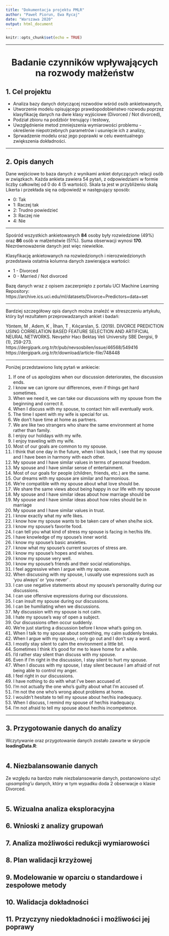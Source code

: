 ```yaml
---
title: "Dokumentacja projektu PMLR"
author: "Paweł Piorun, Ewa Rycaj"
date: "Warszawa 2020"
output: html_document
---
```


```r
knitr::opts_chunk$set(echo = TRUE)
```

***
  
<center>
# Badanie czynników wpływających na rozwody małżeństw
</center>

  
  
## 1. Cel projektu

* Analiza bazy danych dotyczącej rozwodów wśród osób ankietowanych,
* Utworzenie modelu opisującego prawdopodobieństwo rozwodu poprzez klasyfikację danych na dwie klasy wyjściowe (Divorced / Not divorced),  
* Podział zbioru na podzbiór trenujący i testowy,  
* Uwzględnienie metod zmniejszenia wymiarowości problemu - określenie niepotrzebnych parametrów i usunięcie ich z analizy,  
* Sprwadzenie modelu oraz jego poprawki w celu ewentualnego zwiększenia dokładności.  

***
  
## 2. Opis danych

Dane wejściowe to baza danych z wynikami ankiet dotyczących relacji osób w związkach. Każda ankieta zawiera 54 pytań, z odpowiedziami w formie liczby całkowitej od 0 do 4 (5 wartości). Skala ta jest w przybliżeniu skalą Likerta i przekłada się na odpowiedź w następujący sposób:  

* 0: Tak  
* 1: Raczej tak  
* 2: Trudno powiedzieć   
* 3: Raczej nie  
* 4: Nie  

***

Spośród wszystkich ankietowanych **84** osoby były rozwiedzione (49%) oraz **86** osób w małżeństwie (51%). Suma obserwacji wynosi **170**. Niezrównoważenie danych jest więc niewielkie.  
  
Klasyfikację ankietowanych na rozwiedzionych i nierozwiedzionych przedstawia ostatnia kolumna danych zawierająca wartości:  

* 1 - Divorced
* 0 - Married / Not divorced

Bazę danych wraz z opisem zaczerpnięto z portalu UCI Machine Learning Repository:  
https://archive.ics.uci.edu/ml/datasets/Divorce+Predictors+data+set

***

Bardziej szczegółowy opis danych można znaleźć w streszczeniu artykułu, który był rezultatem przeprowadzanych ankiet i badań:  

Yöntem, M , Adem, K , İlhan, T , Kılıçarslan, S. (2019). DIVORCE PREDICTION USING CORRELATION BASED FEATURE SELECTION AND ARTIFICIAL NEURAL NETWORKS. Nevşehir Hacı Bektaş Veli University SBE Dergisi, 9 (1), 259-273.  
https://dergipark.org.tr/tr/pub/nevsosbilen/issue/46568/549416  
https://dergipark.org.tr/tr/download/article-file/748448  

***

Poniżej przedstawiono listę pytań w ankiecie:

1. If one of us apologizes when our discussion deteriorates, the discussion ends.
2. I know we can ignore our differences, even if things get hard sometimes.
3. When we need it, we can take our discussions with my spouse from the beginning and correct it.
4. When I discuss with my spouse, to contact him will eventually work.
5. The time I spent with my wife is special for us.
6. We don't have time at home as partners.
7. We are like two strangers who share the same environment at home rather than family.
8. I enjoy our holidays with my wife.
9. I enjoy traveling with my wife.
10. Most of our goals are common to my spouse.
11. I think that one day in the future, when I look back, I see that my spouse and I have been in harmony with each other.
12. My spouse and I have similar values in terms of personal freedom.
13. My spouse and I have similar sense of entertainment.
14. Most of our goals for people (children, friends, etc.) are the same.
15. Our dreams with my spouse are similar and harmonious.
16. We're compatible with my spouse about what love should be.
17. We share the same views about being happy in our life with my spouse
18. My spouse and I have similar ideas about how marriage should be
19. My spouse and I have similar ideas about how roles should be in marriage
20. My spouse and I have similar values in trust.
21. I know exactly what my wife likes.
22. I know how my spouse wants to be taken care of when she/he sick.
23. I know my spouse's favorite food.
24. I can tell you what kind of stress my spouse is facing in her/his life.
25. I have knowledge of my spouse's inner world.
26. I know my spouse's basic anxieties.
27. I know what my spouse's current sources of stress are.
28. I know my spouse's hopes and wishes.
29. I know my spouse very well.
30. I know my spouse's friends and their social relationships.
31. I feel aggressive when I argue with my spouse.
32. When discussing with my spouse, I usually use expressions such as ‘you always’ or ‘you never’ .
33. I can use negative statements about my spouse's personality during our discussions.
34. I can use offensive expressions during our discussions.
35. I can insult my spouse during our discussions.
36. I can be humiliating when we discussions.
37. My discussion with my spouse is not calm.
38. I hate my spouse's way of open a subject.
39. Our discussions often occur suddenly.
40. We're just starting a discussion before I know what's going on.
41. When I talk to my spouse about something, my calm suddenly breaks.
42. When I argue with my spouse, ı only go out and I don't say a word.
43. I mostly stay silent to calm the environment a little bit.
44. Sometimes I think it's good for me to leave home for a while.
45. I'd rather stay silent than discuss with my spouse.
46. Even if I'm right in the discussion, I stay silent to hurt my spouse.
47. When I discuss with my spouse, I stay silent because I am afraid of not being able to control my anger.
48. I feel right in our discussions.
49. I have nothing to do with what I've been accused of.
50. I'm not actually the one who's guilty about what I'm accused of.
51. I'm not the one who's wrong about problems at home.
52. I wouldn't hesitate to tell my spouse about her/his inadequacy.
53. When I discuss, I remind my spouse of her/his inadequacy.
54. I'm not afraid to tell my spouse about her/his incompetence. 

***

## 3. Przygotowanie danych do analizy

Wczytywanie oraz przygotowanie danych zostało zawarte w skrypcie **loadingData.R**:

``` r

```

## 4. Niezbalansowanie danych

Ze względu na bardzo małe niezbalansowanie danych, postanowiono użyć *upsampling'u* danych, który w tym wypadku doda 2 obserwacje o klasie Divorced.

``` r
```


## 5. Wizualna analiza eksploracyjna



## 6. Wnioski z analizy grupowań

## 7. Analiza możliwości redukcji wymiarowości

## 8. Plan walidacji krzyżowej

## 9. Modelowanie w oparciu o standardowe i zespołowe metody

## 10. Walidacja dokładności

## 11. Przyczyny niedokładności i możliwości jej poprawy